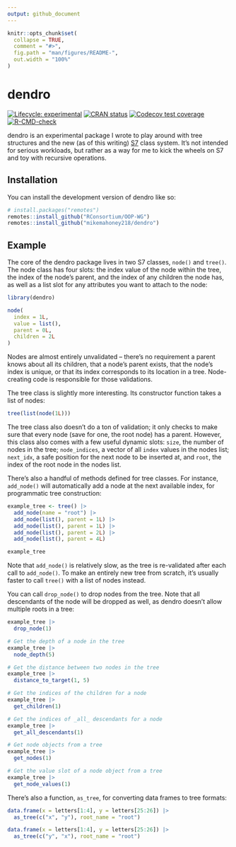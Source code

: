 ```yaml
---
output: github_document
---
```


<!-- README.md is generated from README.Rmd. Please edit that file -->

```r
knitr::opts_chunk$set(
  collapse = TRUE,
  comment = "#>",
  fig.path = "man/figures/README-",
  out.width = "100%"
)
```

# dendro

<!-- badges: start -->
[![Lifecycle: experimental](https://img.shields.io/badge/lifecycle-experimental-orange.svg)](https://lifecycle.r-lib.org/articles/stages.html#experimental)
[![CRAN status](https://www.r-pkg.org/badges/version/dendro)](https://CRAN.R-project.org/package=dendro)
[![Codecov test coverage](https://codecov.io/gh/mikemahoney218/dendro/branch/main/graph/badge.svg)](https://app.codecov.io/gh/mikemahoney218/dendro?branch=main)
[![R-CMD-check](https://github.com/mikemahoney218/dendro/actions/workflows/R-CMD-check.yaml/badge.svg)](https://github.com/mikemahoney218/dendro/actions/workflows/R-CMD-check.yaml)
<!-- badges: end -->

dendro is an experimental package I wrote to play around with tree structures and the new (as of this writing) [S7](https://github.com/RConsortium/OOP-WG/) class system. It's not intended for serious workloads, but rather as a way for me to kick the wheels on S7 and toy with recursive operations.

## Installation

You can install the development version of dendro like so:

``` r
# install.packages("remotes")
remotes::install_github("RConsortium/OOP-WG")
remotes::install_github("mikemahoney218/dendro")
```

## Example

The core of the dendro package lives in two S7 classes, `node()` and `tree()`. The node class has four slots: the index value of the node within the tree, the index of the node's parent, and the index of any children the node has, as well as a list slot for any attributes you want to attach to the node:

```r
library(dendro)

node(
  index = 1L,
  value = list(), 
  parent = 0L,
  children = 2L
)
```

Nodes are almost entirely unvalidated -- there's no requirement a parent knows about all its children, that a node's parent exists, that the node's index is unique, or that its index corresponds to its location in a tree. Node-creating code is responsible for those validations. 

The tree class is slightly more interesting. Its constructor function takes a list of nodes:

```r
tree(list(node(1L)))
```

The tree class also doesn't do a ton of validation; it only checks to make sure that every node (save for one, the root node) has a parent. However, this class also comes with a few useful dynamic slots: `size`, the number of nodes in the tree; `node_indices`, a vector of all `index` values in the nodes list; `next_idx`, a safe position for the next node to be inserted at, and `root`, the index of the root node in the nodes list.

There's also a handful of methods defined for tree classes. For instance, `add_node()` will automatically add a node at the next available index, for programmatic tree construction:

```r
example_tree <- tree() |>
  add_node(name = "root") |>
  add_node(list(), parent = 1L) |>
  add_node(list(), parent = 1L) |>
  add_node(list(), parent = 2L) |>
  add_node(list(), parent = 4L)

example_tree
```

Note that `add_node()` is relatively slow, as the tree is re-validated after each call to `add_node()`. To make an entirely new tree from scratch, it's usually faster to call `tree()` with a list of nodes instead.

You can call `drop_node()` to drop nodes from the tree. Note that all descendants of the node will be dropped as well, as dendro doesn't allow multiple roots in a tree:

```r
example_tree |> 
  drop_node(1)
```

```r
# Get the depth of a node in the tree
example_tree |> 
  node_depth(5)

# Get the distance between two nodes in the tree
example_tree |> 
  distance_to_target(1, 5)

# Get the indices of the children for a node
example_tree |> 
  get_children(1)

# Get the indices of _all_ descendants for a node
example_tree |> 
  get_all_descendants(1)

# Get node objects from a tree
example_tree |> 
  get_nodes(1)

# Get the value slot of a node object from a tree
example_tree |> 
  get_node_values(1)
```

There's also a function, `as_tree`, for converting data frames to tree formats:

```r
data.frame(x = letters[1:4], y = letters[25:26]) |> 
  as_tree(c("x", "y"), root_name = "root")

data.frame(x = letters[1:4], y = letters[25:26]) |> 
  as_tree(c("y", "x"), root_name = "root")
```

